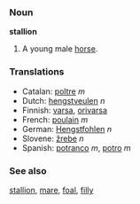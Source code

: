 === Noun ===

'''stallion'''

#A young male [[horse]].

=== Translations ===
*Catalan: [[poltre]] ''m''
*Dutch: [[hengstveulen]] ''n''
*Finnish: [[varsa]], [[orivarsa]]
*French: [[poulain]] ''m''
*German: [[Hengstfohlen]] ''n''
*Slovene: [[žrebe]] ''n''
*Spanish: [[potranco]] ''m'', [[potro]] ''m''

=== See also ===
[[stallion]], [[mare]], [[foal]], [[filly]]